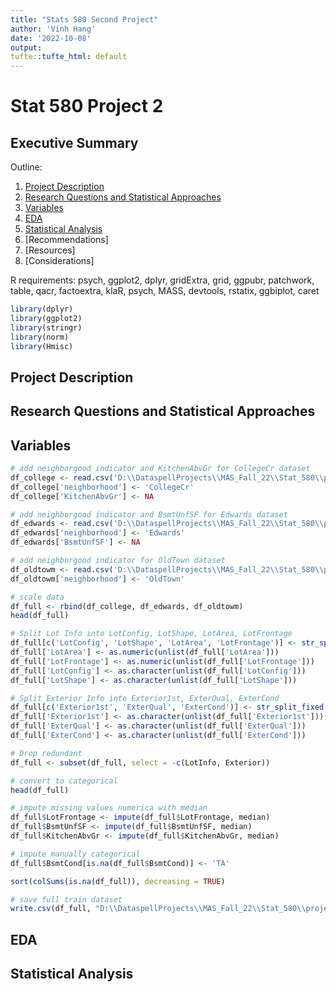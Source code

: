 ```yaml
---
title: "Stats 580 Second Project"
author: 'Vinh Hang'
date: '2022-10-08'
output:
tufte::tufte_html: default
---
```


# Stat 580 Project 2

## Executive Summary



Outline:

1. [Project Description]
2. [Research Questions and Statistical Approaches]
3. [Variables]
4. [EDA]
5. [Statistical Analysis]
6. [Recommendations]
7. [Resources]
8. [Considerations]

R requirements: psych, ggplot2, dplyr, gridExtra, grid, ggpubr, patchwork, table, qacr, factoextra, klaR, psych, MASS, devtools, rstatix, ggbiplot, caret

```r
library(dplyr)
library(ggplot2)
library(stringr)
library(norm)
library(Hmisc)
```

## Project Description


## Research Questions and Statistical Approaches


## Variables

```r
# add neighborgood indicator and KitchenAbvGr for CollegeCr dataset
df_college <- read.csv('D:\\DataspellProjects\\MAS_Fall_22\\Stat_580\\project_2\\data\\CollegeCr.csv', stringsAsFactors = T)
df_college['neighborhood'] <- 'CollegeCr'
df_college['KitchenAbvGr'] <- NA

# add neighborgood indicator and BsmtUnfSF for Edwards dataset
df_edwards <- read.csv('D:\\DataspellProjects\\MAS_Fall_22\\Stat_580\\project_2\\data\\Edwards.csv', stringsAsFactors = T)
df_edwards['neighborhood'] <- 'Edwards'
df_edwards['BsmtUnfSF'] <- NA

# add neighborgood indicator for OldTown dataset
df_oldtowm <- read.csv('D:\\DataspellProjects\\MAS_Fall_22\\Stat_580\\project_2\\data\\OldTown.csv', stringsAsFactors = T)
df_oldtowm['neighborhood'] <- 'OldTown'

# scale data
df_full <- rbind(df_college, df_edwards, df_oldtowm)
head(df_full)
```


```r
# Split Lot Info into LotConfig, LotShape, LotArea, LotFrontage
df_full[c('LotConfig', 'LotShape', 'LotArea', 'LotFrontage')] <- str_split_fixed(df_full$LotInfo, ';', 4)
df_full['LotArea'] <- as.numeric(unlist(df_full['LotArea']))
df_full['LotFrontage'] <- as.numeric(unlist(df_full['LotFrontage']))
df_full['LotConfig'] <- as.character(unlist(df_full['LotConfig']))
df_full['LotShape'] <- as.character(unlist(df_full['LotShape']))

# Split Exterior Info into Exterior1st, ExterQual, ExterCond
df_full[c('Exterior1st', 'ExterQual', 'ExterCond')] <- str_split_fixed(df_full$Exterior, ';', 3)
df_full['Exterior1st'] <- as.character(unlist(df_full['Exterior1st']))
df_full['ExterQual'] <- as.character(unlist(df_full['ExterQual']))
df_full['ExterCond'] <- as.character(unlist(df_full['ExterCond']))

# Drop redundant
df_full <- subset(df_full, select = -c(LotInfo, Exterior))

# convert to categorical
head(df_full)
```


```r
# impute missing values numerica with median
df_full$LotFrontage <- impute(df_full$LotFrontage, median)
df_full$BsmtUnfSF <- impute(df_full$BsmtUnfSF, median)
df_full$KitchenAbvGr <- impute(df_full$KitchenAbvGr, median)

# impute manually categorical
df_full$BsmtCond[is.na(df_full$BsmtCond)] <- 'TA'

sort(colSums(is.na(df_full)), decreasing = TRUE)
```

```r
# save full train dataset
write.csv(df_full, "D:\\DataspellProjects\\MAS_Fall_22\\Stat_580\\project_2\\data\\house_training.csv")
```

## EDA



## Statistical Analysis

